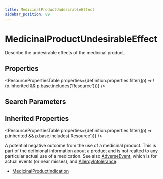 ```yaml
---
title: MedicinalProductUndesirableEffect
sidebar_position: 89
---
```


# MedicinalProductUndesirableEffect

Describe the undesirable effects of the medicinal product.

<Tabs queryString="intro-section">
<TabItem value="schema" label="Schema" default>


## Properties


<ResourcePropertiesTable properties={definition.properties.filter((p) => !(p.inherited && p.base.includes('Resource')))} />

## Search Parameters

<SearchParamsTable searchParams={definition.searchParameters} />

## Inherited Properties

<ResourcePropertiesTable properties={definition.properties.filter((p) => p.inherited && p.base.includes('Resource'))} />

</TabItem>
  <TabItem value="usage" label="Usage">
    <div>   <a name="scope"></a>      <p>    A potential negative outcome from the use of a medicinal product.     This is part of the definional information about a product and is not realted to any particular actual use of a medication.    See also <a href="/docs/api/fhir/resources/adverseevent">AdverseEvent</a>, which is for actual events (or near misses), and <a href="/docs/api/fhir/resources/allergyintolerance">AllergyIntolerance</a>.   </p>  </div>
    </TabItem>
  
  
  <TabItem value="referencedBy" label="Referenced By">
    <ul><li><a href="/docs/api/fhir/resources/medicinalproductindication">MedicinalProductIndication</a></li></ul>
    </TabItem>

</Tabs>
